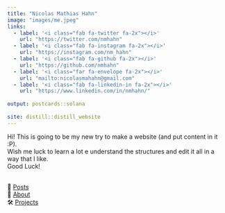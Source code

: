 ```yaml
---
title: "Nicolas Mathias Hahn"
image: "images/me.jpeg"
links:
  - label: '<i class="fab fa-twitter fa-2x"></i>'
    url: "https://twitter.com/nmhahn"
  - label: '<i class="fab fa-instagram fa-2x"></i>'
    url: "https://instagram.com/nm_hahn"
  - label: '<i class="fab fa-github fa-2x"></i>'
    url: "https://github.com/nmhahn"
  - label: '<i class="far fa-envelope fa-2x"></i>'
    url: "mailto:nicolasmahahn@gmail.com"
  - label: '<i class="fab fa-linkedin-in fa-2x"></i>'
    url: "https://www.linkedin.com/in/nmhahn/"
    
output: postcards::solana
  
site: distill::distill_website
---
```


<!-- 
  I changed the 'solana.html' from postcards package
  - I wanted the image to be rounded-circle and not float-right
  - before: "<img src="$image$" style="height:15rem" class="rounded float-right">"
  - after: "<img src="$image$" style="height:12rem" class="rounded-circle float">"
!--> 


Hi! This is going to be my new try to make a website (and put content in it :P). 
<br>
Wish me luck to learn a lot e understand the structures and edit it all in a way that I like. 
<br>
Good Luck!
<br><br>

<p class="center">
📝 [Posts](blog.html) 
<br>
🙋 [About](about.html)
<br>
🛠 [Projects](projects.html)
</p>